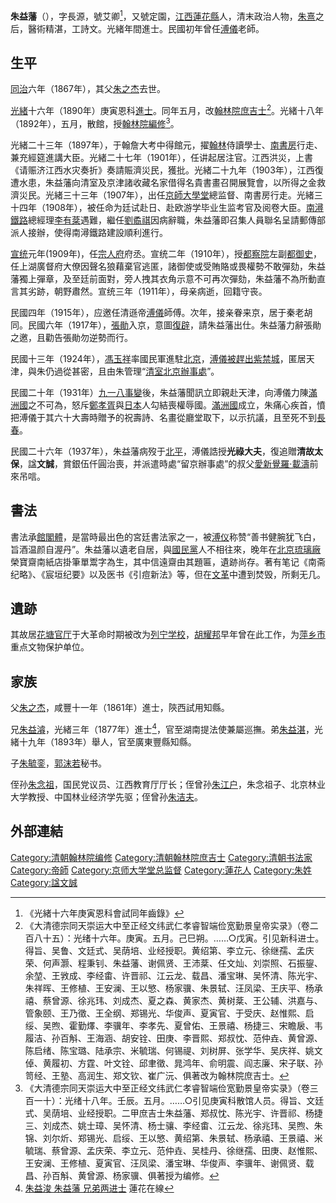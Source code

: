 {{Infobox_Politician
| name =朱益藩
| image =Zhu Yifan.jpg
| width =160px
| caption =
| birth_date =同治丁卯五月二十四日（1867年6月25日）
| birth_place =[[大清|大清]][[江西|江西]][[蓮花縣|蓮花縣]]花塘村
| death_date ={{death date and age|1937|03|10|1867|6|25|df=y}}
| death_place ={{ROC}}[[北平市|北平市]]
| office = 第3任[[京師大學堂|京師大學堂]]總监督
| predecessor = [[李家驹|李家驹]]
| successor = [[刘廷琛|刘廷琛]]
}}
'''朱益藩'''（{{bd|1867年|6月25日|1937年|3月10日|catIdx=Z朱}}），字長源，號艾卿<ref>《光緒十六年庚寅恩科會試同年齒錄》</ref>，又號定園，[[江西|江西]][[蓮花縣|蓮花縣]]人，清末政治人物，[[朱熹|朱熹]]之后，醫術精湛，工詩文。光緒年間進士。民國初年曾任[[溥儀|溥儀]]老師。

== 生平 ==
[[同治|同治]]六年（1867年），其父[[朱之杰|朱之杰]]去世。

[[光緒|光緒]]十六年（1890年）庚寅恩科[[進士|進士]]。同年五月，改[[翰林院|翰林院]][[庶吉士|庶吉士]]<ref>《大清德宗同天崇运大中至正经文纬武仁孝睿智端俭宽勤景皇帝实录》（卷二百八十五）：光绪十六年。庚寅。五月。己巳朔。……○戊寅。引见新科进士。得旨、吴鲁、文廷式、吴荫培、业经授职。黄绍第、李立元、徐继孺、孟庆荣、何声灏、程秉钊、朱益藩、谢佩贤、王沛棻、任文灿、刘崇照、石振鋆、余堃、王敩成、李经畬、许晋祁、江云龙、载昌、潘宝琳、吴怀清、陈光宇、朱祥晖、王修植、王安澜、王以慜、杨家骥、朱景轼、汪凤梁、王庆平、杨承禧、蔡曾源、徐兆玮、刘成杰、夏之森、黄家杰、黄树棻、王公辅、洪嘉与、管象颐、王乃徵、王全纲、郑锡光、华俊声、夏寅官、于受庆、赵惟熙、启绥、吴煦、霍勤燡、李骥年、李孝先、夏曾佑、王景禧、杨捷三、宋瞻扆、韦履洁、孙百斛、王海涵、胡安铨、田庚、李晋熙、郑叔忱、范仲垚、黄曾源、陈启绪、陈宝璐、陆承宗、米毓瑞、何锡禔、刘树屏、张学华、吴庆祥、姚文倬、黄履初、方霆、叶文铨、邱聿徵、晁鸿年、俞明震、阎志廉、宋子联、孙笥经、王塾、高润生、郑文钦、崔广沅、俱著改为翰林院庶吉士。</ref>。光緒十八年（1892年），五月，散館，授[[翰林院|翰林院]][[編修|編修]]<ref>《大清德宗同天崇运大中至正经文纬武仁孝睿智端俭宽勤景皇帝实录》（卷三百一十）：光绪十八年。壬辰。五月。……○引见庚寅科散馆人员。得旨、文廷式、吴荫培、业经授职。二甲庶吉士朱益藩、郑叔忱、陈光宇、许晋祁、杨捷三、刘成杰、姚士璋、吴怀清、杨士骧、李经畬、江云龙、徐兆玮、吴煦、朱锦、刘尔炘、郑锡光、启绥、王以慜、黄绍第、朱景轼、杨承禧、王景禧、米毓瑞、蔡曾源、孟庆荣、李立元、范仲垚、吴桂丹、徐继孺、田庚、赵惟熙、王安澜、王修植、夏寅官、汪凤梁、潘宝琳、华俊声、李骥年、谢佩贤、载昌、孙百斛、黄曾源、杨家骥、俱著授为编修。</ref>。

光緒二十三年（1897年），于翰詹大考中得館元，擢[[翰林|翰林]]侍讀學士、[[南書房|南書房]]行走、兼充經筵進講大臣。光緒二十七年（1901年），任讲起居注官。江西洪災，上書《请赈济江西水灾奏折》奏請賑濟災民，獲批。光緒二十九年（1903年），江西復遭水患，朱益藩向清室及京津諸收藏名家借得名貴書畫召開展覽會，以所得之金救濟災民。光緒三十三年（1907年），出任[[京師大學堂|京師大學堂]]總监督、南書房行走。光緒三十四年（1908年），被任命为廷试赴日、赴欧游学毕业生监考官及阅卷大臣。[[南潯鐵路|南潯鐵路]]總經理[[李有棻|李有棻]]遇難，繼任[[劉矞祺|劉矞祺]]因病辭職，朱益藩即召集人員聯名呈請郵傳部派人接辦，使得南潯鐵路建設順利進行。

[[宣统|宣统]]元年(1909年)，任[[宗人府|宗人府]]府丞。宣统二年（1910年），授[[都察院|都察院]]左副[[都御史|都御史]]，任上湖廣督府大僚因聲名狼藉棄官逃匿，諸御使或受賄賂或畏權勢不敢彈劾，朱益藩獨上彈章，及至廷前面對，旁人拽其衣角示意不可再次彈劾，朱益藩不為所動直言其劣跡，朝野肅然。宣统三年（1911年），母亲病逝，回籍守丧。

民國四年（1915年），应邀任清遜帝[[溥儀|溥儀]]師傅。次年，接亲眷来京，居于秦老胡同。民國六年（1917年），[[張勛|張勛]]入京，意圖[[张勋复辟|復辟]]，請朱益藩出仕。朱益藩力辭張勛之邀，且勸告張勛勿逆勢而行。

民國十三年（1924年），[[馮玉祥|馮玉祥]]率國民軍進駐[[北京|北京]]，[[北京政變_(1924年)|溥儀被趕出紫禁城]]，匿居天津，與朱仍過從甚密，且由朱管理“[[清室北京辦事處|清室北京辦事處]]”。

民國二十年（1931年）[[九一八事變|九一八事變]]後，朱益藩聞訊立即親赴天津，向溥儀力陳[[滿洲國|滿洲國]]之不可為，怒斥[[鄭孝胥|鄭孝胥]]與[[日本|日本]]人勾結喪權辱國。[[滿洲國|滿洲國]]成立，朱痛心疾首，憤把溥儀于其六十大壽時贈予的祝壽詩、名畫從廳堂取下，以示抗議，且至死不到[[長春|長春]]。

民國二十六年（1937年），朱益藩病歿于[[北平|北平]]，溥儀誥授'''光祿大夫'''，復追贈'''清故太保'''，諡'''文誠'''，賞銀伍仟圓治喪，并派遣時處“留京辦事處”的叔父[[愛新覺羅·載濤|愛新覺羅·載濤]]前來吊唁。

==書法==
書法承[[館閣體|館閣體]]，是當時最出色的宮廷書法家之一，被[[溥仪|溥仪]]称赞“善书健腕犹飞白，旨酒温颜自渥丹”。朱益藩以遺老自居，與[[國民黨|國民黨]]人不相往來，晚年在[[北京|北京]][[琉璃廠|琉璃廠]]榮寶齋南紙店掛筆單鬻字為生，其中信遠齋由其題匾，遺跡尚存。著有笔记《南斋纪略》、《宸垣纪要》以及医书《引痘新法》等，但在[[文化大革命|文革]]中遭到焚毁，所剩无几。

==遺跡==
其故居[[花塘官厅|花塘官厅]]于大革命时期被改为[[列宁学校|列宁学校]]，[[胡耀邦|胡耀邦]]早年曾在此工作，为[[萍乡市|萍乡市]]重点文物保护单位。

== 家族 ==
父[[朱之杰|朱之杰]]，咸豐十一年（1861年）進士，陝西試用知縣。

兄[[朱益濬|朱益濬]]，光緒三年（1877年）進士<ref>[http://www.jxlh.net/bendi/info-10556.html 朱益浚 朱益藩 兄弟两进士] {{Wayback|url=http://www.jxlh.net/bendi/info-10556.html |date=20110309163836 }} 蓮花在線</ref>，官至湖南提法使兼屬巡撫。弟[[朱益湛|朱益湛]]，光緒十九年（1893年）舉人，官至廣東豐縣知縣。

子[[朱毓銮|朱毓銮]]，[[郭沫若|郭沫若]]秘书。

侄孙[[朱念祖|朱念祖]]，国民党议员、江西教育厅厅长；侄曾孙[[朱江户|朱江户]]，朱念祖子、北京林业大学教授、中国林业经济学先驱；侄曾孙[[朱洁夫|朱洁夫]]。

==外部連結==
{{Reflist|2}}
{{光緒十六年庚寅恩科殿试金榜}}
{{北京大学}}
{{DEFAULTSORT:Zhu朱}}
[[Category:清朝翰林院编修|Category:清朝翰林院编修]]
[[Category:清朝翰林院庶吉士|Category:清朝翰林院庶吉士]]
[[Category:清朝书法家|Category:清朝书法家]]
[[Category:帝師|Category:帝師]]
[[Category:京师大学堂总监督|Category:京师大学堂总监督]]
[[Category:蓮花人|Category:蓮花人]]
[[Category:朱姓|Category:朱姓]]
[[Category:諡文誠|Category:諡文誠]]